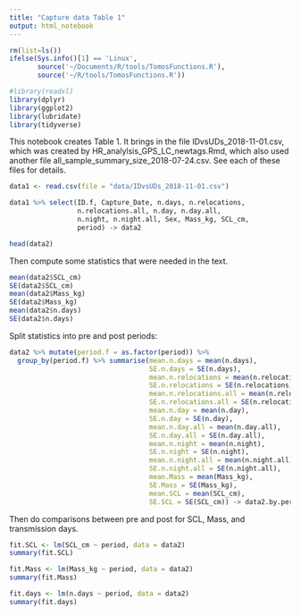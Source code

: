```yaml
---
title: "Capture data Table 1"
output: html_notebook
---
```



```r
rm(list=ls())
ifelse(Sys.info()[1] == 'Linux',
       source('~/Documents/R/tools/TomosFunctions.R'),
       source('~/R/tools/TomosFunctions.R'))

#library(readxl)
library(dplyr)
library(ggplot2)
library(lubridate)
library(tidyverse)
```

This notebook creates Table 1. It brings in the file IDvsUDs_2018-11-01.csv, which was created by HR_analylsis_GPS_LC_newtags.Rmd, which also used another file all_sample_summary_size_2018-07-24.csv. See each of these files for details. 

```r

data1 <- read.csv(file = "data/IDvsUDs_2018-11-01.csv")

data1 %>% select(ID.f, Capture_Date, n.days, n.relocations,
                 n.relocations.all, n.day, n.day.all,
                 n.night, n.night.all, Sex, Mass_kg, SCL_cm,
                 period) -> data2

head(data2)
```

Then compute some statistics that were needed in the text.

```r
mean(data2$SCL_cm)
SE(data2$SCL_cm)
mean(data2$Mass_kg)
SE(data2$Mass_kg)
mean(data2$n.days)
SE(data2$n.days)
```

Split statistics into pre and post periods:
```r
data2 %>% mutate(period.f = as.factor(period)) %>%
  group_by(period.f) %>% summarise(mean.n.days = mean(n.days),
                                   SE.n.days = SE(n.days),
                                   mean.n.relocations = mean(n.relocations),
                                   SE.n.relocations = SE(n.relocations),
                                   mean.n.relocations.all = mean(n.relocations.all),
                                   SE.n.relocations.all = SE(n.relocations.all),
                                   mean.n.day = mean(n.day),
                                   SE.n.day = SE(n.day),
                                   mean.n.day.all = mean(n.day.all),
                                   SE.n.day.all = SE(n.day.all),
                                   mean.n.night = mean(n.night),
                                   SE.n.night = SE(n.night),
                                   mean.n.night.all = mean(n.night.all),
                                   SE.n.night.all = SE(n.night.all),
                                   mean.Mass = mean(Mass_kg),
                                   SE.Mass = SE(Mass_kg),
                                   mean.SCL = mean(SCL_cm),
                                   SE.SCL = SE(SCL_cm)) -> data2.by.period
```


Then do comparisons between pre and post for SCL, Mass, and transmission days.

```r
fit.SCL <- lm(SCL_cm ~ period, data = data2)
summary(fit.SCL)
```

```r
fit.Mass <- lm(Mass_kg ~ period, data = data2)
summary(fit.Mass)
```

```r
fit.days <- lm(n.days ~ period, data = data2)
summary(fit.days)
```



